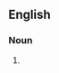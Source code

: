 {{also|Pollers}}

==English==

===Noun===
{{head|en|noun plural form}}

# {{plural of|poller|lang=en}}